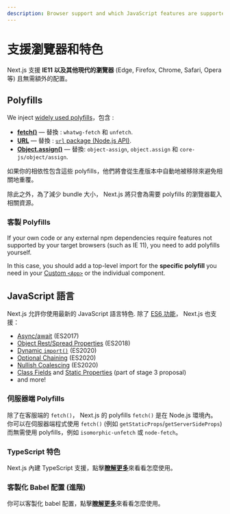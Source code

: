 ```yaml
---
description: Browser support and which JavaScript features are supported by Next.js.
---
```


# 支援瀏覽器和特色

Next.js 支援 **IE11 以及其他現代的瀏覽器** (Edge, Firefox, Chrome, Safari, Opera 等) 且無需額外的配置。

## Polyfills

We inject [widely used polyfills](https://github.com/vercel/next.js/blob/canary/packages/next-polyfill-nomodule/src/index.js)，包含 :

- [**fetch()**](https://developer.mozilla.org/en-US/docs/Web/API/Fetch_API) — 替換 : `whatwg-fetch` 和 `unfetch`.
- [**URL**](https://developer.mozilla.org/en-US/docs/Web/API/URL) — 替換 : [`url` package (Node.js API)](https://nodejs.org/api/url.html).
- [**Object.assign()**](https://developer.mozilla.org/en-US/docs/Web/JavaScript/Reference/Global_Objects/Object/assign) — 替換: `object-assign`, `object.assign` 和 `core-js/object/assign`.

如果你的相依性包含這些 polyfills，他們將會從生產版本中自動地被移除來避免相關地重覆。

除此之外，為了減少 bundle 大小， Next.js 將只會為需要 polyfills 的瀏覽器載入相關資源。

### 客製 Polyfills

If your own code or any external npm dependencies require features not supported by your target browsers (such as IE 11), you need to add polyfills yourself.

In this case, you should add a top-level import for the **specific polyfill** you need in your [Custom `<App>`](/docs/advanced-features/custom-app.md) or the individual component.

## JavaScript 語言

Next.js 允許你使用最新的 JavaScript 語言特色. 除了 [ES6 功能](https://github.com/lukehoban/es6features)， Next.js 也支援：

- [Async/await](https://github.com/tc39/ecmascript-asyncawait) (ES2017)
- [Object Rest/Spread Properties](https://github.com/tc39/proposal-object-rest-spread) (ES2018)
- [Dynamic `import()`](https://github.com/tc39/proposal-dynamic-import) (ES2020)
- [Optional Chaining](https://github.com/tc39/proposal-optional-chaining) (ES2020)
- [Nullish Coalescing](https://github.com/tc39/proposal-nullish-coalescing) (ES2020)
- [Class Fields](https://github.com/tc39/proposal-class-fields) and [Static Properties](https://github.com/tc39/proposal-static-class-features) (part of stage 3 proposal)
- and more!

### 伺服器端 Polyfills

除了在客服端的 `fetch()`， Next.js 的 polyfills `fetch()` 是在 Node.js 環境內。 你可以在伺服器端程式使用 `fetch()` (例如 `getStaticProps`/`getServerSideProps`) 而無需使用 polyfills，例如 `isomorphic-unfetch` 或 `node-fetch`。

### TypeScript 特色

Next.js 內建 TypeScript 支援，點擊[**瞭解更多**](/docs/basic-features/typescript.md)來看看怎麼使用。

### 客製化 Babel 配置 (進階)

你可以客製化 babel 配置，點擊[**瞭解更多**](/docs/advanced-features/customizing-babel-config.md)來看看怎麼使用。

